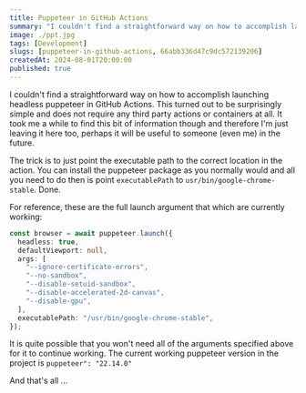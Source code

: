```yaml
---
title: Puppeteer in GitHub Actions
summary: "I couldn't find a straightforward way on how to accomplish launching headless puppeteer in GitHub Actions. This turned out to be surprisingly simple and does not require any third party actions or containers at all. It took me a while to find this bit "
image: ./ppt.jpg
tags: [Development]
slugs: [puppeteer-in-github-actions, 66abb336d47c9dc572139206]
createdAt: 2024-08-01T20:00:00
published: true
---
```


I couldn't find a straightforward way on how to accomplish launching headless puppeteer in GitHub Actions. This turned out to be surprisingly simple and does not require any third party actions or containers at all. It took me a while to find this bit of information though and therefore I'm just leaving it here too, perhaps it will be useful to someone (even me) in the future.

The trick is to just point the executable path to the correct location in the action. You can install the puppeteer package as you normally would and all you need to do then is point `executablePath` to `usr/bin/google-chrome-stable`. Done.

For reference, these are the full launch argument that which are currently working:

```ts
const browser = await puppeteer.launch({
  headless: true,
  defaultViewport: null,
  args: [
    "--ignore-certificate-errors",
    "--no-sandbox",
    "--disable-setuid-sandbox",
    "--disable-accelerated-2d-canvas",
    "--disable-gpu",
  ],
  executablePath: "/usr/bin/google-chrome-stable",
});
```

It is quite possible that you won't need all of the arguments specified above for it to continue working. The current working puppeteer version in the project is `puppeteer": "22.14.0"`

And that's all ...